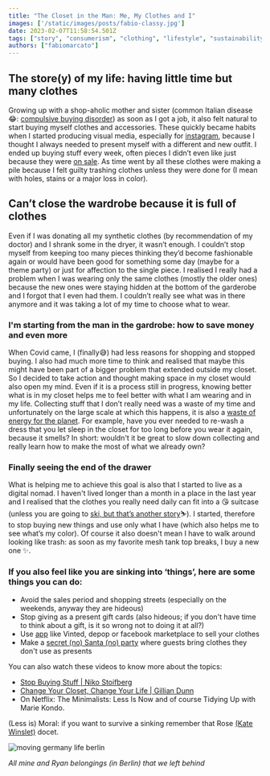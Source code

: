 ```yaml
---
title: "The Closet in the Man: Me, My Clothes and I"
images: ['/static/images/posts/fabio-classy.jpg']
date: 2023-02-07T11:58:54.501Z
tags: ["story", "consumerism", "clothing", "lifestyle", "sustainability", "environment"]
authors: ["fabiomarcato"]
---
```

## The store(y) of my life: having little time but many clothes

Growing up with a shop-aholic mother and sister (common Italian disease 😂: [compulsive buying disorder](https://en.wikipedia.org/wiki/Compulsive_buying_disorder)) as soon as I got a job, it also felt natural to start buying myself clothes and accessories. These quickly became habits when I started producing visual media, especially for [instagram](https://www.instagram.com/fabiuzs/?hl=en), because I thought I always needed to present myself with a different and new outfit. I ended up buying stuff every week, often pieces I didn’t even like just because they were [on sale](https://www.theguardian.com/fashion/2023/feb/07/patricia-field-interview). As time went by all these clothes were making a pile because I felt guilty trashing clothes unless they were done for (I mean with holes, stains or a major loss in color). 

## Can’t close the wardrobe because it is full of clothes

Even if I was donating all my synthetic clothes (by recommendation of my doctor) and I shrank some in the dryer, it wasn’t enough. I couldn’t stop myself from keeping too many pieces thinking they’d become fashionable again or would have been good for something some day (maybe for a theme party) or just for affection to the single piece. 
I realised I really had a problem when I was wearing only the same clothes (mostly the older ones) because the new ones were staying hidden at the bottom of the garderobe and I forgot that I even had them. I couldn’t really see what was in there anymore and it was taking a lot of my time to choose what to wear.

### I'm starting from the man in the gardrobe: how to save money and even more

When Covid came, I (finally😅) had less reasons for shopping and stopped buying. I also had much more time to think and realised that maybe this might have been part of a bigger problem that extended outside my closet. So I decided to take action and thought making space in my closet would also open my mind. Even if it is a process still in progress, knowing better what is in my closet helps me to feel better with what I am wearing and in my life. Collecting stuff that I don’t really need was a waste of my time and unfortunately on the large scale at which this happens, it is also a [waste of energy for the planet](https://amp.theguardian.com/commentisfree/2019/feb/20/shopping-addiction-fashion-environment). For example, have you ever needed to re-wash a dress that you let sleep in the closet for too long before you wear it again, because it smells? In short: wouldn't it be great to slow down collecting and really learn how to make the most of what we already own?

### Finally seeing the end of the drawer

What is helping me to achieve this goal is also that I started to live as a digital nomad. I haven't lived longer than a month in a place in the last year and I realised that the clothes you really need daily can fit into a 😘 suitcase (unless you are going to [ski, but that’s another story](https://www.thefabryk.com/blog/european-snow-pride-in-tignes/)⛷). I started, therefore to stop buying new things and use only what I have (which also helps me to see what’s my color). Of course it also doesn't mean I have to walk around looking like trash: as soon as my favorite mesh tank top breaks, I buy a new one ✨.

### If you also feel like you are sinking into ‘things’, here are some things you can do:

* Avoid the sales period and shopping streets (especially on the weekends, anyway they are hideous)
* Stop giving as a present gift cards (also hideous; if you don't have time to think about a gift, is it so wrong not to doing it at all?)
* Use [app](https://www.sustainably-chic.com/blog/used-clothing-apps) like Vinted, depop or facebook marketplace to sell your clothes
* Make a [secret (no) Santa (no) party](https://www.wikihow.com/Do-a-Secret-Santa) where guests bring clothes they don't use as presents

You can also watch these videos to know more about the topics:

* [](https://www.youtube.com/watch?v=WiVHSRY2I5Y)[Stop Buying Stuff | Niko Stoifberg](https://www.youtube.com/watch?v=QesWRLsWJA4)
* [Change Your Closet, Change Your Life | Gillian Dunn](https://www.youtube.com/watch?v=WiVHSRY2I5Y)
* On Netflix: The Minimalists: Less Is Now and of course Tidying Up with Marie Kondo.

(Less is) Moral: if you want to survive a sinking remember that Rose [(Kate Winslet)](https://people.com/style/kate-winslet-dons-gown-she-wore-7-years-ago-avatar-the-way-of-water-red-carpet/) docet.

![moving germany life berlin](https://res.cloudinary.com/dx4cuted1/image/upload/v1675971968/Berlin%202022/berlin_germany_moving_stuff_expat.jpg)

*All mine and Ryan belongings (in Berlin) that we left behind*